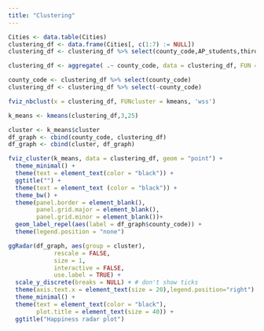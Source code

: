 ```yaml
---
title: "Clustering"
---
```


```r
Cities <- data.table(Cities)
clustering_df <- data.frame(Cities[, c(1:7) := NULL])
clustering_df <- clustering_df %>% select(county_code,AP_students,third_g_math,third_g_read,hs_grads,perc_over15_high_skill,college_deg,median_income,home_ownership,supermarket_nearby,green_spaces,walkability)
```


```r
clustering_df <- aggregate( .~ county_code, data = clustering_df, FUN = mean)
```


```r
county_code <- clustering_df %>% select(county_code)
clustering_df <- clustering_df %>% select(-county_code)
```


```r
fviz_nbclust(x = clustering_df, FUNcluster = kmeans, 'wss')

k_means <- kmeans(clustering_df,3,25)
```


```r
cluster <- k_means$cluster
df_graph <- cbind(county_code, clustering_df)
df_graph <- cbind(cluster, df_graph)
```


```r
fviz_cluster(k_means, data = clustering_df, geom = "point") + 
  theme_minimal() + 
  theme(text = element_text(color = "black")) + 
  ggtitle("") + 
  theme(text = element_text (color = "black")) + 
  theme_bw() + 
  theme(panel.border = element_blank(),
        panel.grid.major = element_blank(),
        panel.grid.minor = element_blank())+
  geom_label_repel(aes(label = df_graph$county_code)) + 
  theme(legend.position = "none")

```


```r
ggRadar(df_graph, aes(group = cluster), 
             rescale = FALSE,
             size = 1, 
             interactive = FALSE, 
             use.label = TRUE) +
  scale_y_discrete(breaks = NULL) + # don't show ticks 
  theme(axis.text.x = element_text(size = 20),legend.position="right") + 
  theme_minimal() + 
  theme(text = element_text(color = "black"),
        plot.title = element_text(size = 40)) + 
  ggtitle("Happiness radar plot")
```

